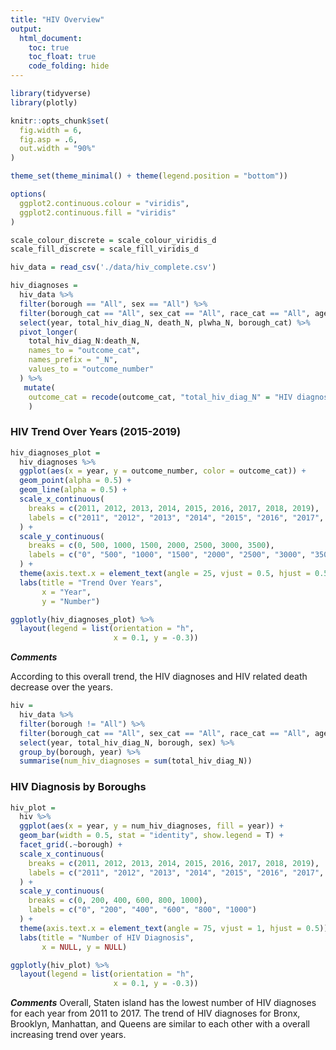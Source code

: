```yaml
---
title: "HIV Overview"
output: 
  html_document:
    toc: true
    toc_float: true
    code_folding: hide
---
```


```r
library(tidyverse)
library(plotly)

knitr::opts_chunk$set(
  fig.width = 6,
  fig.asp = .6,
  out.width = "90%"
)

theme_set(theme_minimal() + theme(legend.position = "bottom"))

options(
  ggplot2.continuous.colour = "viridis",
  ggplot2.continuous.fill = "viridis"
)

scale_colour_discrete = scale_colour_viridis_d
scale_fill_discrete = scale_fill_viridis_d
```


```r
hiv_data = read_csv('./data/hiv_complete.csv')

hiv_diagnoses = 
  hiv_data %>% 
  filter(borough == "All", sex == "All") %>% 
  filter(borough_cat == "All", sex_cat == "All", race_cat == "All", age_cat == "All", risk_cat == "All") %>% 
  select(year, total_hiv_diag_N, death_N, plwha_N, borough_cat) %>% 
  pivot_longer(
    total_hiv_diag_N:death_N, 
    names_to = "outcome_cat",
    names_prefix = "_N",
    values_to = "outcome_number"
  ) %>% 
   mutate(
    outcome_cat = recode(outcome_cat, "total_hiv_diag_N" = "HIV diagnoses", "death_N" = "HIV Related Death")
    )
```


### HIV Trend Over Years (2015-2019)
```r
hiv_diagnoses_plot = 
  hiv_diagnoses %>% 
  ggplot(aes(x = year, y = outcome_number, color = outcome_cat)) +
  geom_point(alpha = 0.5) +
  geom_line(alpha = 0.5) +
  scale_x_continuous(
    breaks = c(2011, 2012, 2013, 2014, 2015, 2016, 2017, 2018, 2019),
    labels = c("2011", "2012", "2013", "2014", "2015", "2016", "2017", "2018", "2019")
  ) +
  scale_y_continuous(
    breaks = c(0, 500, 1000, 1500, 2000, 2500, 3000, 3500),
    labels = c("0", "500", "1000", "1500", "2000", "2500", "3000", "3500")
  ) +
  theme(axis.text.x = element_text(angle = 25, vjust = 0.5, hjust = 0.5)) +
  labs(title = "Trend Over Years",
       x = "Year",
       y = "Number") 

ggplotly(hiv_diagnoses_plot) %>% 
  layout(legend = list(orientation = "h", 
                       x = 0.1, y = -0.3))
```

**_Comments_**

According to this overall trend, the HIV diagnoses and HIV related death decrease over the years. 

```r
hiv = 
  hiv_data %>% 
  filter(borough != "All") %>% 
  filter(borough_cat == "All", sex_cat == "All", race_cat == "All", age_cat == "All", risk_cat == "All") %>% 
  select(year, total_hiv_diag_N, borough, sex) %>% 
  group_by(borough, year) %>% 
  summarise(num_hiv_diagnoses = sum(total_hiv_diag_N))
```


### HIV Diagnosis by Boroughs
```r
hiv_plot = 
  hiv %>% 
  ggplot(aes(x = year, y = num_hiv_diagnoses, fill = year)) +
  geom_bar(width = 0.5, stat = "identity", show.legend = T) +
  facet_grid(.~borough) +
  scale_x_continuous(
    breaks = c(2011, 2012, 2013, 2014, 2015, 2016, 2017, 2018, 2019),
    labels = c("2011", "2012", "2013", "2014", "2015", "2016", "2017", "2018", "2019")
  ) +
  scale_y_continuous(
    breaks = c(0, 200, 400, 600, 800, 1000),
    labels = c("0", "200", "400", "600", "800", "1000")
  ) +
  theme(axis.text.x = element_text(angle = 75, vjust = 1, hjust = 0.5)) +
  labs(title = "Number of HIV Diagnosis",
       x = NULL, y = NULL) 

ggplotly(hiv_plot) %>% 
  layout(legend = list(orientation = "h", 
                       x = 0.1, y = -0.3))
```


**_Comments_**
Overall, Staten island has the lowest number of HIV diagnoses for each year from 2011 to 2017. The trend of HIV diagnoses for Bronx, Brooklyn, Manhattan, and Queens are similar to each other with a overall increasing trend over years. 